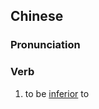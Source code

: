 {{also|逊于}}
==Chinese==
{{zh-forms|s=逊于}}

===Pronunciation===
{{zh-pron
|m=xùnyú
|c=seon3 jyu1
|cat=v
}}

===Verb===
{{zh-verb}}

# to be [[inferior]] to